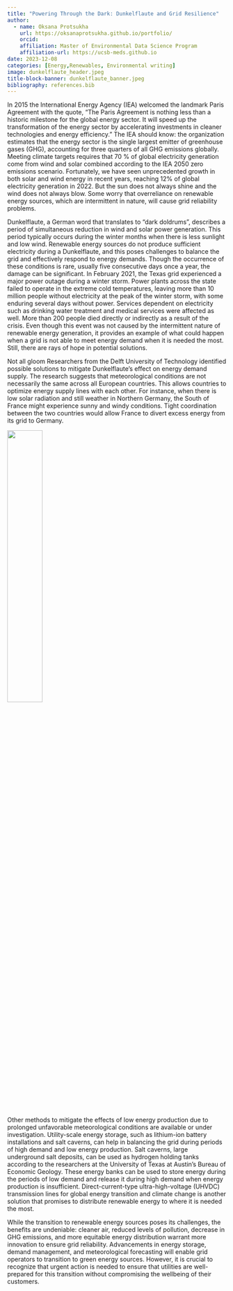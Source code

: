 ```yaml
---
title: "Powering Through the Dark: Dunkelflaute and Grid Resilience"
author: 
  - name: Oksana Protsukha
    url: https://oksanaprotsukha.github.io/portfolio/
    orcid: 
    affiliation: Master of Environmental Data Science Program
    affiliation-url: https://ucsb-meds.github.io
date: 2023-12-08
categories: [Energy,Renewables, Environmental writing]
image: dunkelflaute_header.jpeg
title-block-banner: dunkelflaute_banner.jpeg
bibliography: references.bib
---
```


In 2015 the International Energy Agency (IEA) welcomed the landmark Paris Agreement with the quote, “The Paris Agreement is nothing less than a historic milestone for the global energy sector. It will speed up the transformation of the energy sector by accelerating investments in cleaner technologies and energy efficiency.” The IEA should know: the organization estimates that the energy sector is the single largest emitter of greenhouse gases (GHG), accounting for three quarters of all GHG emissions globally. Meeting climate targets requires that 70 % of global electricity generation come from wind and solar combined according to the IEA 2050 zero emissions scenario. Fortunately, we have seen unprecedented growth in both solar and wind energy in recent years, reaching 12% of global electricity generation in 2022. But the sun does not always shine and the wind does not always blow. Some worry that overreliance on renewable energy sources, which are intermittent in nature, will cause grid reliability problems. 

Dunkelflaute, a German word that translates to “dark doldrums”, describes a period of simultaneous reduction in wind and solar power generation. This period typically occurs during the winter months when there is less sunlight and low wind. Renewable energy sources do not produce sufficient electricity during a Dunkelflaute, and this poses challenges to balance the grid and effectively respond to energy demands. Though the occurrence of these conditions is rare, usually five consecutive days once a year, the damage can be significant. In February 2021, the Texas grid experienced a major power outage during a winter storm. Power plants across the state failed to operate in the extreme cold temperatures, leaving more than 10 million people without electricity at the peak of the winter storm, with some enduring several days without power. Services dependent on electricity such as drinking water treatment and medical services were affected as well. More than 200 people died directly or indirectly as a result of the crisis. Even though this event was not caused by the intermittent nature of renewable energy generation, it provides an example of what could happen when a grid is not able to meet energy demand when it is needed the most. Still, there are rays of hope in potential solutions.

Not all gloom
Researchers from the Delft University of Technology identified possible solutions to mitigate Dunkelflaute’s effect on energy demand supply. The research suggests that meteorological conditions are not necessarily the same across all European countries. This allows countries to optimize energy supply lines with each other. For instance, when there is low solar radiation and still weather in Northern Germany, the South of France might experience sunny and windy conditions. Tight coordination between the two countries would allow France to divert excess energy from its grid to Germany. 

![](dukelflaute_storage.jpeg){fig-alt="Dunkelflaute solutions" fig-align="left" width=40%} 

Other methods to mitigate the effects of low energy production due to prolonged unfavorable meteorological conditions are available or under investigation. Utility-scale energy storage, such as lithium-ion battery installations and salt caverns, can help in balancing the grid during periods of high demand and low energy production. Salt caverns,  large underground salt deposits, can be used as hydrogen holding tanks according to the researchers at the University of Texas at Austin’s Bureau of Economic Geology. These energy banks can be used to store energy during the periods of low demand and release it during high demand when energy production is insufficient. Direct-current-type ultra-high-voltage (UHVDC) transmission lines for global energy transition and climate change is another solution that promises to distribute renewable energy to where it is needed the most. 

While the transition to renewable energy sources poses its challenges, the benefits are undeniable: cleaner air, reduced levels of pollution, decrease in GHG emissions, and more equitable energy distribution warrant more innovation to ensure grid reliability. Advancements in energy storage, demand management, and meteorological forecasting will enable grid operators to transition to green energy sources. However, it is crucial to recognize that urgent action is needed to ensure that utilities are well-prepared for this transition without compromising the wellbeing of their customers.